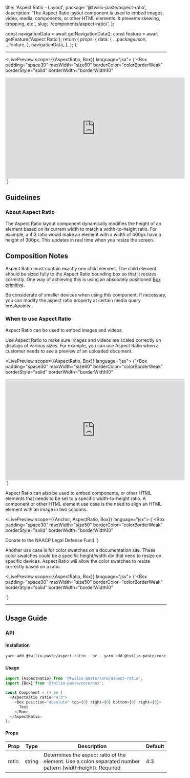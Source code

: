   title: 'Aspect Ratio - Layout',
  package: '@twilio-paste/aspect-ratio',
  description:
    'The Aspect Ratio layout component is used to embed images, video, media, components, or other HTML elements. It prevents skewing, cropping, etc.',
  slug: '/components/aspect-ratio/',
};



  const navigationData = await getNavigationData();
  const feature = await getFeature('Aspect Ratio');
  return {
    props: {
      data: {
        ...packageJson,
        ...feature,
      },
      navigationData,
    },
  };
};

<NormalizedComponentHeader
  categoryRoute={SidebarCategoryRoutes.COMPONENTS}
  githubUrl="https://github.com/twilio-labs/paste/tree/main/packages/paste-core/layout/aspect-ratio"
  storybookUrl="/?path=/story/layout-aspect-ratio--"
  data={props.data}
  description={meta.description}
/>

---

<contentwrapper>

<PageAside data={mdxHeadings} />

<content>

<LivePreview scope={{AspectRatio, Box}} language="jsx">
  {`<Box
  padding="space30"
  maxWidth="size60"
  borderColor="colorBorderWeak"
  borderStyle="solid"
  borderWidth="borderWidth10"
>
  <AspectRatio ratio="16:9">
    <iframe width="560" height="315" src="https://www.youtube.com/embed/UBFDdTIYZ6Q" frameborder="0" allow="accelerometer; autoplay; encrypted-media; gyroscope; picture-in-picture" allowfullscreen></iframe>
  </AspectRatio>
</Box>`}
</LivePreview>

## Guidelines

### About Aspect Ratio

The Aspect Ratio layout component dynamically modifies the height of an element based on its
current width to match a width-to-height ratio. For example, a 4:3 ratio would make
an element with a width of 400px have a height of 300px. This updates in real time
when you resize the screen.

## Composition Notes

Aspect Ratio must contain exactly one child element. The child element should be sized
fully to the Aspect Ratio bounding box so that it resizes correctly. One way of achieving
this is using an absolutely positioned [Box primitive](/primitives/box).

Be considerate of smaller devices when using this component. If necessary, you can
modify the aspect ratio property at certain media query breakpoints.

### When to use Aspect Ratio

Aspect Ratio can be used to embed images and videos.

Use Aspect Ratio to make sure images and videos are scaled correctly on
displays of various sizes. For example, you can use Aspect Ratio when a
customer needs to see a preview of an uploaded document.

<LivePreview scope={{AspectRatio, Box}} language="jsx">
  {`<Box
  padding="space30"
  maxWidth="size60"
  borderColor="colorBorderWeak"
  borderStyle="solid"
  borderWidth="borderWidth10"
>
  <AspectRatio ratio="16:9">
    <iframe width="560" height="315" src="https://www.youtube.com/embed/UBFDdTIYZ6Q" frameborder="0" allow="accelerometer; autoplay; encrypted-media; gyroscope; picture-in-picture" allowfullscreen></iframe>
  </AspectRatio>
</Box>`}
</LivePreview>

Aspect Ratio can also be used to embed components, or other HTML elements that
needs to be set to a specific width-to-height ratio. A component or other HTML
element use case is the need to align an HTML element with an image in two columns.

<LivePreview scope={{Anchor, AspectRatio, Box}} language="jsx">
  {`<Box
  padding="space30"
  maxWidth="size50"
  borderColor="colorBorderWeak"
  borderStyle="solid"
  borderWidth="borderWidth10"
>
  <AspectRatio ratio="4:3">
    <Box position="absolute" top={0} right={0} bottom={0} left={0} display="flex" alignItems="center" justifyContent="center">
      <Anchor href="https://org2.salsalabs.com/o/6857/p/salsa/donation/common/public/?donate_page_KEY=15780">Donate to the NAACP Legal Defense Fund</Anchor>
    </Box>
  </AspectRatio>
</Box>`}
</LivePreview>

Another use case is for color swatches on a documentation site. These color swatches
could be a specific height/width div that need to resize on specific devices.
Aspect Ratio will allow the color swatches to resize correctly based on a ratio.

<LivePreview scope={{AspectRatio, Box}} language="jsx">
  {`<Box
  padding="space30"
  maxWidth="size50"
  borderColor="colorBorderWeak"
  borderStyle="solid"
  borderWidth="borderWidth10"
>
  <AspectRatio ratio="4:3">
    <Box position="absolute" top={0} right={0} bottom={0} left={0} backgroundColor="colorBackgroundBrand" />
  </AspectRatio>
</Box>`}
</LivePreview>

<DoDont>
  <Do title="Do" body="Use for an image or embedded video, and have it resize at a specific ratio." preview={false} />
  <Dont
    title="Don't"
    body="Don’t use with fixed size (width & height) elements, as those will not adhere to the width-to-height ratio."
    preview={false}
  />
</DoDont>

<DoDont>
  <Do title="Do" body="Use to embed a component or other HTML element." preview={false} />
  <Dont
    title="Don't"
    body="Don’t use without any child elements, because this is only a container element."
    preview={false}
  />
</DoDont>

---

## Usage Guide

### API

#### Installation

```bash
yarn add @twilio-paste/aspect-ratio - or - yarn add @twilio-paste/core
```

#### Usage

```js
import {AspectRatio} from '@twilio-paste/core/aspect-ratio';
import {Box} from '@twilio-paste/core/box';

const Component = () => (
  <AspectRatio ratio="4:3">
    <Box position="absolute" top={0} right={0} bottom={0} right={0}>
      Test
    </Box>
  </AspectRatio>
);
```

#### Props

| Prop  | Type   | Description                                                                                               | Default |
| ----- | ------ | --------------------------------------------------------------------------------------------------------- | ------- |
| ratio | string | Determines the aspect ratio of the element. Use a colon separated number pattern (width:height). Required | 4:3     |

<ChangelogRevealer>
  <Changelog />
</ChangelogRevealer>

</content>

</contentwrapper>
